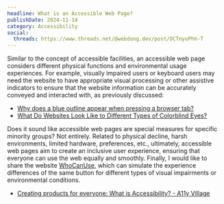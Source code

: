 ```yaml
---
headline: What is an Accessible Web Page?
publishDate: 2024-11-14
category: Accessibility
social:
  threads: https://www.threads.net/@webdong.dev/post/DCTnyoPhh-T
---
```


Similar to the concept of accessible facilities, an accessible web page considers different physical functions and environmental usage experiences. For example, visually impaired users or keyboard users may need the website to have appropriate visual processing or other assistive indicators to ensure that the website information can be accurately conveyed and interacted with, as previously discussed:

- [Why does a blue outline appear when pressing a browser tab?](https://www.webdong.dev/shortpost/focus-indicator/#focus-indicator)
- [What Do Websites Look Like to Different Types of Colorblind Eyes?](https://www.webdong.dev/shortpost/color-blind-website-preview/#color-blind-website-preview)

Does it sound like accessible web pages are special measures for specific minority groups? Not entirely.
Related to physical decline, harsh environments, limited hardware, preferences, etc., ultimately, accessible web pages aim to create an inclusive user experience, ensuring that everyone can use the web equally and smoothly.
Finally, I would like to share the website [WhoCanUse](https://www.whocanuse.com/?bg=533399&fg=ffffff&fs=16&fw=), which can simulate the experience differences of the same button for different types of visual impairments or environmental conditions.

- [Creating products for everyone: What is Accessibility? - A11y Village](https://medium.com/a11yvillage/%E7%82%BA%E6%89%80%E6%9C%89%E4%BA%BA%E6%89%93%E9%80%A0%E7%94%A2%E5%93%81-%E7%84%A1%E9%9A%9C%E7%A4%99accessibility%E6%98%AF%E4%BB%80%E9%BA%BC-fb852ac32d42)
